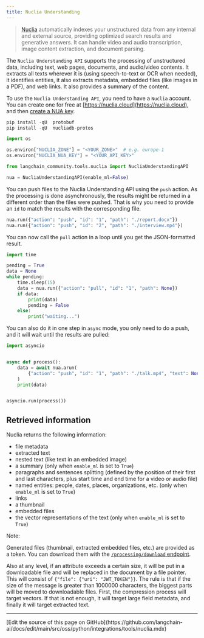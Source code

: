 ```yaml
---
title: Nuclia Understanding
---
```


>[Nuclia](https://nuclia.com) automatically indexes your unstructured data from any internal and external source, providing optimized search results and generative answers. It can handle video and audio transcription, image content extraction, and document parsing.

The `Nuclia Understanding API` supports the processing of unstructured data, including text, web pages, documents, and audio/video contents. It extracts all texts wherever it is (using speech-to-text or OCR when needed), it identifies entities, it also extracts metadata, embedded files (like images in a PDF), and web links. It also provides a summary of the content.

To use the `Nuclia Understanding API`, you need to have a `Nuclia` account. You can create one for free at [https://nuclia.cloud](https://nuclia.cloud), and then [create a NUA key](https://docs.nuclia.dev/docs/docs/using/understanding/intro).

```python
pip install -qU  protobuf
pip install -qU  nucliadb-protos
```

```python
import os

os.environ["NUCLIA_ZONE"] = "<YOUR_ZONE>"  # e.g. europe-1
os.environ["NUCLIA_NUA_KEY"] = "<YOUR_API_KEY>"
```

```python
from langchain_community.tools.nuclia import NucliaUnderstandingAPI

nua = NucliaUnderstandingAPI(enable_ml=False)
```

You can push files to the Nuclia Understanding API using the `push` action. As the processing is done asynchronously, the results might be returned in a different order than the files were pushed. That is why you need to provide an `id` to match the results with the corresponding file.

```python
nua.run({"action": "push", "id": "1", "path": "./report.docx"})
nua.run({"action": "push", "id": "2", "path": "./interview.mp4"})
```

You can now call the `pull` action in a loop until you get the JSON-formatted result.

```python
import time

pending = True
data = None
while pending:
    time.sleep(15)
    data = nua.run({"action": "pull", "id": "1", "path": None})
    if data:
        print(data)
        pending = False
    else:
        print("waiting...")
```

You can also do it in one step in `async` mode, you only need to do a push, and it will wait until the results are pulled:

```python
import asyncio


async def process():
    data = await nua.arun(
        {"action": "push", "id": "1", "path": "./talk.mp4", "text": None}
    )
    print(data)


asyncio.run(process())
```

## Retrieved information

Nuclia returns the following information:

- file metadata
- extracted text
- nested text (like text in an embedded image)
- a summary (only when `enable_ml` is set to `True`)
- paragraphs and sentences splitting (defined by the position of their first and last characters, plus start time and end time for a video or audio file)
- named entities: people, dates, places, organizations, etc. (only when `enable_ml` is set to `True`)
- links
- a thumbnail
- embedded files
- the vector representations of the text (only when `enable_ml` is set to `True`)

Note:

  Generated files (thumbnail, extracted embedded files, etc.) are provided as a token. You can download them with the [`/processing/download` endpoint](https://docs.nuclia.dev/docs/api#operation/Download_binary_file_processing_download_get).

  Also at any level, if an attribute exceeds a certain size, it will be put in a downloadable file and will be replaced in the document by a file pointer. This will consist of `{"file": {"uri": "JWT_TOKEN"}}`. The rule is that if the size of the message is greater than 1000000 characters, the biggest parts will be moved to downloadable files. First, the compression process will target vectors. If that is not enough, it will target large field metadata, and finally it will target extracted text.

---

<Callout icon="pen-to-square" iconType="regular">
  [Edit the source of this page on GitHub](https://github.com/langchain-ai/docs/edit/main/src/oss/python/integrations/tools/nuclia.mdx)
</Callout>
